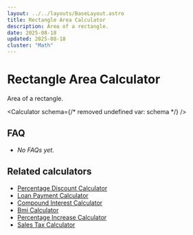 ```yaml
---
layout: ../../layouts/BaseLayout.astro
title: Rectangle Area Calculator
description: Area of a rectangle.
date: 2025-08-18
updated: 2025-08-18
cluster: "Math"
---
```




# Rectangle Area Calculator

Area of a rectangle.

<Calculator schema={/* removed undefined var: schema */} />

## FAQ

- _No FAQs yet._

## Related calculators
- [Percentage Discount Calculator](/calculators/percentage-discount-calculator/)
- [Loan Payment Calculator](/calculators/loan-payment-calculator/)
- [Compound Interest Calculator](/calculators/compound-interest-calculator/)
- [Bmi Calculator](/calculators/bmi-calculator/)
- [Percentage Increase Calculator](/calculators/percentage-increase-calculator/)
- [Sales Tax Calculator](/calculators/sales-tax-calculator/)
